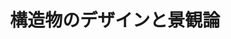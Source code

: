 ﻿---
title: "構造物のデザインと景観論"
category: "環境・社会理工学院"
vol: 46
interviewee: "齋藤 潮 "
url: ""
tags: ["人間","構造","自然","デザイン","景観"]
pdf: "46-2.pdf"
career: ""
preface: "構造物はそのデザインによってどのように見られるのか。我々が日々目にするどんな構造物にも、それを作った人間の意志が込められている。ここ斎藤では、より「自然」な視点から構造物のデザインを行っている。"
---
